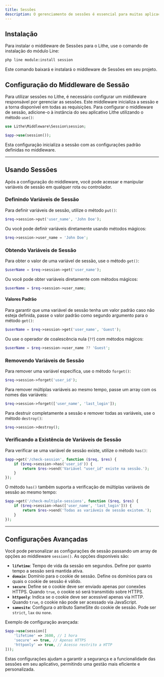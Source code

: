 ```yaml
---
title: Sessões  
description: O gerenciamento de sessões é essencial para muitas aplicações web, permitindo armazenar informações do usuário entre diferentes requisições. Neste guia, você aprenderá como configurar e utilizar sessões no Lithe de maneira eficiente.  
---
```


## Instalação

Para instalar o middleware de Sessões para o Lithe, use o comando de instalação do módulo Line:

```bash
php line module:install session
```

Este comando baixará e instalará o middleware de Sessões em seu projeto.

## Configuração do Middleware de Sessão

Para utilizar sessões no Lithe, é necessário configurar um middleware responsável por gerenciar as sessões. Este middleware inicializa a sessão e a torna disponível em todas as requisições. Para configurar o middleware de sessão, adicione-o à instância do seu aplicativo Lithe utilizando o método `use()`:

```php
use Lithe\Middleware\Session\session;

$app->use(session());
```

Esta configuração inicializa a sessão com as configurações padrão definidas no middleware.

---

## Usando Sessões

Após a configuração do middleware, você pode acessar e manipular variáveis de sessão em qualquer rota ou controlador.

### Definindo Variáveis de Sessão

Para definir variáveis de sessão, utilize o método `put()`:

```php
$req->session->put('user_name', 'John Doe');
```

Ou você pode definir variáveis diretamente usando métodos mágicos:

```php
$req->session->user_name = 'John Doe';
```

### Obtendo Variáveis de Sessão

Para obter o valor de uma variável de sessão, use o método `get()`:

```php
$userName = $req->session->get('user_name');
```

Ou você pode obter variáveis diretamente com métodos mágicos:

```php
$userName = $req->session->user_name;
```

#### Valores Padrão

Para garantir que uma variável de sessão tenha um valor padrão caso não esteja definida, passe o valor padrão como segundo argumento para o método `get()`:

```php
$userName = $req->session->get('user_name', 'Guest');
```

Ou use o operador de coalescência nula (`??`) com métodos mágicos:

```php
$userName = $req->session->user_name ?? 'Guest';
```

### Removendo Variáveis de Sessão

Para remover uma variável específica, use o método `forget()`:

```php
$req->session->forget('user_id');
```

Para remover múltiplas variáveis ao mesmo tempo, passe um array com os nomes das variáveis:

```php
$req->session->forget(['user_name', 'last_login']);
```

Para destruir completamente a sessão e remover todas as variáveis, use o método `destroy()`:

```php
$req->session->destroy();
```

### Verificando a Existência de Variáveis de Sessão

Para verificar se uma variável de sessão existe, utilize o método `has()`:

```php
$app->get('/check-session', function ($req, $res) {
    if ($req->session->has('user_id')) {
        return $res->send('Variável "user_id" existe na sessão.');
    }
});
```

O método `has()` também suporta a verificação de múltiplas variáveis de sessão ao mesmo tempo:

```php
$app->get('/check-multiple-sessions', function ($req, $res) {
    if ($req->session->has(['user_name', 'last_login'])) {
        return $res->send('Todas as variáveis de sessão existem.');
    }
});
```

---

## Configurações Avançadas

Você pode personalizar as configurações de sessão passando um array de opções ao middleware `session()`. As opções disponíveis são:

- **`lifetime`**: Tempo de vida da sessão em segundos. Define por quanto tempo a sessão será mantida ativa.
- **`domain`**: Domínio para o cookie de sessão. Define os domínios para os quais o cookie de sessão é válido.
- **`secure`**: Define se o cookie deve ser enviado apenas por conexões HTTPS. Quando `true`, o cookie só será transmitido sobre HTTPS.
- **`httponly`**: Indica se o cookie deve ser acessível apenas via HTTP. Quando `true`, o cookie não pode ser acessado via JavaScript.
- **`samesite`**: Configura o atributo SameSite do cookie de sessão. Pode ser `strict`, `lax` ou `none`.

Exemplo de configuração avançada:

```php
$app->use(session([
    'lifetime' => 3600, // 1 hora
    'secure' => true, // Apenas HTTPS
    'httponly' => true, // Acesso restrito a HTTP
]));
```

Estas configurações ajudam a garantir a segurança e a funcionalidade das sessões em seu aplicativo, permitindo uma gestão mais eficiente e personalizada.
